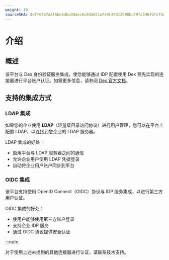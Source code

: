 ```yaml
---
weight: 10
sourceSHA: 4ef7e507a8f5be6dba40aec6c0d3621a749c37d12998bd79fa5967bfc78d3cc9
---
```


# 介绍

## 概述

该平台与 Dex 身份验证服务集成，使您能够通过 IDP 配置使用 Dex 预先实现的连接器进行平台账户认证。如需更多信息，请参阅 [Dex 官方文档](https://github.com/dexidp/dex)。

## 支持的集成方式

### LDAP 集成

如果您的企业使用 **LDAP**（轻量级目录访问协议）进行用户管理，您可以在平台上配置 LDAP，以连接到您企业的 LDAP 服务器。

LDAP 集成的好处：

- 启用平台与 LDAP 服务器之间的通信
- 允许企业用户使用 LDAP 凭据登录
- 自动将企业用户账户同步到平台

### OIDC 集成

该平台支持使用 OpenID Connect（OIDC）协议与 IDP 服务集成，以进行第三方用户认证。

OIDC 集成的好处：

- 使用户能够使用第三方账户登录
- 支持企业 IDP 服务
- 通过 OIDC 协议提供安全认证

:::note

对于使用上述未提到的其他连接器进行认证，请联系技术支持。
